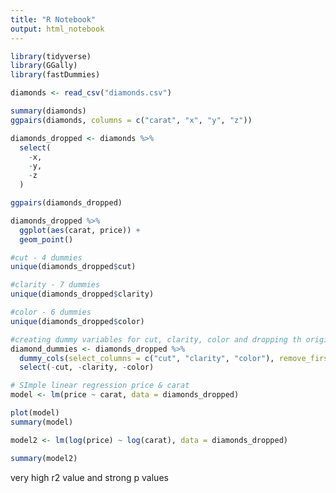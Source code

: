 ```yaml
---
title: "R Notebook"
output: html_notebook
---
```

```r
library(tidyverse)
library(GGally)
library(fastDummies)
```

```r
diamonds <- read_csv("diamonds.csv")
```

```r
summary(diamonds)
ggpairs(diamonds, columns = c("carat", "x", "y", "z"))

```

```r
diamonds_dropped <- diamonds %>% 
  select(
    -x,
    -y, 
    -z
  )
```

```r
ggpairs(diamonds_dropped)
```

```r
diamonds_dropped %>% 
  ggplot(aes(carat, price)) +
  geom_point()
```

```r
#cut - 4 dummies
unique(diamonds_dropped$cut)

#clarity - 7 dummies
unique(diamonds_dropped$clarity)

#color - 6 dummies
unique(diamonds_dropped$color)
```

```r
#creating dummy variables for cut, clarity, color and dropping th original columns
diamond_dummies <- diamonds_dropped %>% 
  dummy_cols(select_columns = c("cut", "clarity", "color"), remove_first_dummy = T) %>% 
  select(-cut, -clarity, -color)
```

```r
# SImple linear regression price & carat
model <- lm(price ~ carat, data = diamonds_dropped)

plot(model)
summary(model)
```

```r
model2 <- lm(log(price) ~ log(carat), data = diamonds_dropped)

summary(model2)
```
very high r2 value and strong p values 

```r

```









